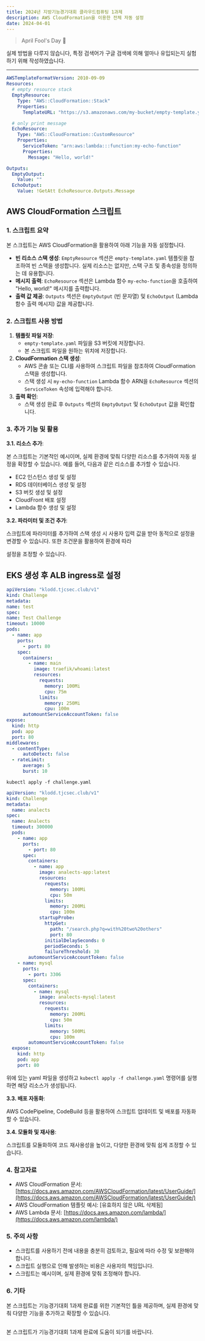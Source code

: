 ```yaml
---
title: 2024년 지방기능경기대회 클라우드컴퓨팅 1과제
description: AWS CloudFormation을 이용한 전체 자동 설정
date: 2024-04-01
---
```


> April Fool's Day 🤪

실제 방법을 다루지 않습니다, 특정 검색어가 구글 검색에 의해 얼마나 유입되는지 실험하기 위해 작성하였습니다.

---

```yaml
AWSTemplateFormatVersion: 2010-09-09
Resources:
  # empty resource stack
  EmptyResource:
    Type: "AWS::CloudFormation::Stack"
    Properties:
      TemplateURL: "https://s3.amazonaws.com/my-bucket/empty-template.yaml"

  # only print message
  EchoResource:
    Type: "AWS::CloudFormation::CustomResource"
    Properties:
      ServiceToken: "arn:aws:lambda:::function:my-echo-function"
      Properties:
        Message: "Hello, world!"

Outputs:
  EmptyOutput:
    Value: ""
  EchoOutput:
    Value: !GetAtt EchoResource.Outputs.Message
```

## AWS CloudFormation 스크립트

### 1. 스크립트 요약

본 스크립트는 AWS CloudFormation을 활용하여 아래 기능을 자동 설정합니다.

- **빈 리소스 스택 생성**: `EmptyResource` 섹션은 `empty-template.yaml` 템플릿을 참조하여 빈 스택을 생성합니다. 실제 리소스는 없지만, 스택 구조 및 종속성을 정의하는 데 유용합니다.
- **메시지 출력**: `EchoResource` 섹션은 Lambda 함수 `my-echo-function`을 호출하여 "Hello, world!" 메시지를 출력합니다.
- **출력 값 제공**: `Outputs` 섹션은 `EmptyOutput` (빈 문자열) 및 `EchoOutput` (Lambda 함수 출력 메시지) 값을 제공합니다.

### 2. 스크립트 사용 방법

1. **템플릿 파일 저장**:
   - `empty-template.yaml` 파일을 S3 버킷에 저장합니다.
   - 본 스크립트 파일을 원하는 위치에 저장합니다.
2. **CloudFormation 스택 생성**:
   - AWS 콘솔 또는 CLI를 사용하여 스크립트 파일을 참조하여 CloudFormation 스택을 생성합니다.
   - 스택 생성 시 `my-echo-function` Lambda 함수 ARN을 `EchoResource` 섹션의 `ServiceToken` 속성에 입력해야 합니다.
3. **출력 확인**:
   - 스택 생성 완료 후 `Outputs` 섹션의 `EmptyOutput` 및 `EchoOutput` 값을 확인합니다.

### 3. 추가 기능 및 활용

**3.1. 리소스 추가**:

본 스크립트는 기본적인 예시이며, 실제 환경에 맞춰 다양한 리소스를 추가하여 자동 설정을 확장할 수 있습니다. 예를 들어, 다음과 같은 리소스를 추가할 수 있습니다.

- EC2 인스턴스 생성 및 설정
- RDS 데이터베이스 생성 및 설정
- S3 버킷 생성 및 설정
- CloudFront 배포 설정
- Lambda 함수 생성 및 설정

**3.2. 파라미터 및 조건 추가**:

스크립트에 파라미터를 추가하여 스택 생성 시 사용자 입력 값을 받아 동적으로 설정을 변경할 수 있습니다. 또한 조건문을 활용하여 환경에 따라

설정을 조정할 수 있습니다.

## EKS 생성 후 ALB ingress로 설정

```yaml
apiVersion: "klodd.tjcsec.club/v1"
kind: Challenge
metadata:
name: test
spec:
name: Test Challenge
timeout: 10000
pods:
  - name: app
    ports:
      - port: 80
    spec:
      containers:
        - name: main
          image: traefik/whoami:latest
          resources:
            requests:
              memory: 100Mi
              cpu: 75m
            limits:
              memory: 250Mi
              cpu: 100m
      automountServiceAccountToken: false
expose:
  kind: http
  pod: app
  port: 80
middlewares:
  - contentType:
      autoDetect: false
  - rateLimit:
      average: 5
      burst: 10

```

`kubectl apply -f challenge.yaml`

```yaml
apiVersion: "klodd.tjcsec.club/v1"
kind: Challenge
metadata:
  name: analects
spec:
  name: Analects
  timeout: 300000
  pods:
    - name: app
      ports:
        - port: 80
      spec:
        containers:
          - name: app
            image: analects-app:latest
            resources:
              requests:
                memory: 100Mi
                cpu: 50m
              limits:
                memory: 200Mi
                cpu: 100m
            startupProbe:
              httpGet:
                path: "/search.php?q=with%20two%20others"
                port: 80
              initialDelaySeconds: 0
              periodSeconds: 5
              failureThreshold: 30
        automountServiceAccountToken: false
    - name: mysql
      ports:
        - port: 3306
      spec:
        containers:
          - name: mysql
            image: analects-mysql:latest
            resources:
              requests:
                memory: 200Mi
                cpu: 50m
              limits:
                memory: 500Mi
                cpu: 100m
        automountServiceAccountToken: false
  expose:
    kind: http
    pod: app
    port: 80
```

위에 있는 yaml 파일을 생성하고 `kubectl apply -f challenge.yaml` 명령어를 실행하면 해당 리소스가 생성됩니다.

**3.3. 배포 자동화**:

AWS CodePipeline, CodeBuild 등을 활용하여 스크립트 업데이트 및 배포를 자동화할 수 있습니다.

**3.4. 모듈화 및 재사용**:

스크립트를 모듈화하여 코드 재사용성을 높이고, 다양한 환경에 맞춰 쉽게 조정할 수 있습니다.

### 4. 참고자료

- AWS CloudFormation 문서: [https://docs.aws.amazon.com/AWSCloudFormation/latest/UserGuide/](https://docs.aws.amazon.com/AWSCloudFormation/latest/UserGuide/)
- AWS CloudFormation 템플릿 예시: [유효하지 않은 URL 삭제됨]
- AWS Lambda 문서: [https://docs.aws.amazon.com/lambda/](https://docs.aws.amazon.com/lambda/)

### 5. 주의 사항

- 스크립트를 사용하기 전에 내용을 충분히 검토하고, 필요에 따라 수정 및 보완해야 합니다.
- 스크립트 실행으로 인해 발생하는 비용은 사용자의 책임입니다.
- 스크립트는 예시이며, 실제 환경에 맞춰 조정해야 합니다.

### 6. 기타

본 스크립트는 기능경기대회 1과제 완료를 위한 기본적인 틀을 제공하며, 실제 환경에 맞춰 다양한 기능을 추가하고 확장할 수 있습니다.

##

본 스크립트가 기능경기대회 1과제 완료에 도움이 되기를 바랍니다.
